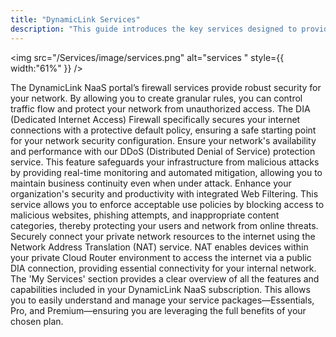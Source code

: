 ```yaml
---
title: "DynamicLink Services"
description: "This guide introduces the key services designed to provide automated, advanced network and security management."
---
```


<img
  src="/Services/image/services.png"
  alt="services "
  style={{ width:"61%" }}
/>

<CardGroup cols={2}>
  <Card title="Firewall and DIA Firewall" icon="globe" href="/Services/ddos">
    The DynamicLink NaaS portal’s firewall services provide robust security for your network. By allowing you to create granular rules, you can control traffic flow and protect your network from unauthorized access. The DIA (Dedicated Internet Access) Firewall specifically secures your internet connections with a protective default policy, ensuring a safe starting point for your network security configuration.
  </Card>
  <Card title="DDoS Protection" icon="shield" href="/Services/ddos">
    Ensure your network's availability and performance with our DDoS (Distributed Denial of Service) protection service. This feature safeguards your infrastructure from malicious attacks by providing real-time monitoring and automated mitigation, allowing you to maintain business continuity even when under attack.
  </Card>
  <Card title="Web Filtering" icon="filter">
    Enhance your organization's security and productivity with integrated Web Filtering. This service allows you to enforce acceptable use policies by blocking access to malicious websites, phishing attempts, and inappropriate content categories, thereby protecting your users and network from online threats.
  </Card>
  <Card title="NAT (Network Address Translation)" icon="globe">
    Securely connect your private network resources to the internet using the Network Address Translation (NAT) service. NAT enables devices within your private Cloud Router environment to access the internet via a public DIA connection, providing essential connectivity for your internal network.
  </Card>
  <Card title="My Services and Packages" icon="box">
    The 'My Services' section provides a clear overview of all the features and capabilities included in your DynamicLink NaaS subscription. This allows you to easily understand and manage your service packages—Essentials, Pro, and Premium—ensuring you are leveraging the full benefits of your chosen plan.
  </Card>
</CardGroup>
